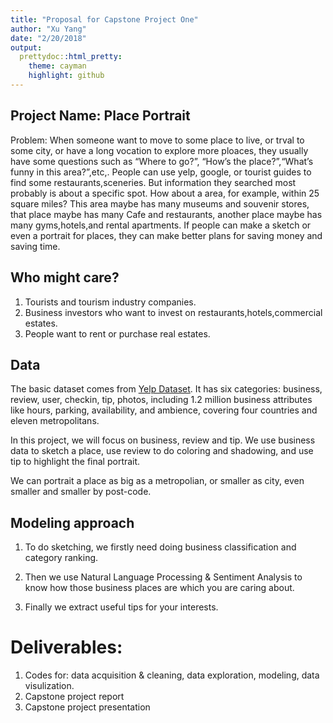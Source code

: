```yaml
---
title: "Proposal for Capstone Project One"
author: "Xu Yang"
date: "2/20/2018"
output: 
  prettydoc::html_pretty:
    theme: cayman
    highlight: github
---
```


## Project Name: Place Portrait
Problem: When someone want to move to some place to live, or trval to some city, or have a long vocation to explore more ploaces, they usually have some questions such as "Where to go?", "How's the place?","What's funny in this area?",etc,. People can use  yelp, google, or tourist guides to find some restaurants,sceneries. But information they searched most probably is about a specific spot. How about a area, for example, within 25 square miles? This area maybe has many museums and souvenir stores, that place maybe has many Cafe and restaurants, another place maybe has many gyms,hotels,and rental apartments. If people can make a sketch or even a portrait for places, they can make better plans for saving money and saving time.

## Who might care?
1. Tourists and tourism industry companies. 
2. Business investors who want to invest on restaurants,hotels,commercial estates.
3. People want to rent or purchase real estates.

## Data

The basic dataset comes from [Yelp Dataset](https://www.yelp.com/dataset). It has six categories: business, review, user, checkin, tip, photos, including 1.2 million business attributes like hours, parking, availability, and ambience, covering four countries and eleven metropolitans.

In this project, we will focus on business, review and tip. We use business data to sketch a place, use review to do coloring and shadowing, and use tip to highlight the final portrait.

We can portrait a place as big as a metropolian, or smaller as city, even smaller and smaller by post-code. 

## Modeling approach

1. To do sketching, we firstly need doing business classification and category ranking.

2. Then we use Natural Language Processing & Sentiment Analysis to know how those business places are which you are caring about.

3. Finally we extract useful tips for your interests.

# Deliverables:
 1. Codes for: data acquisition & cleaning, data exploration,  modeling, data visulization.
 2. Capstone project report
 3. Capstone project presentation




